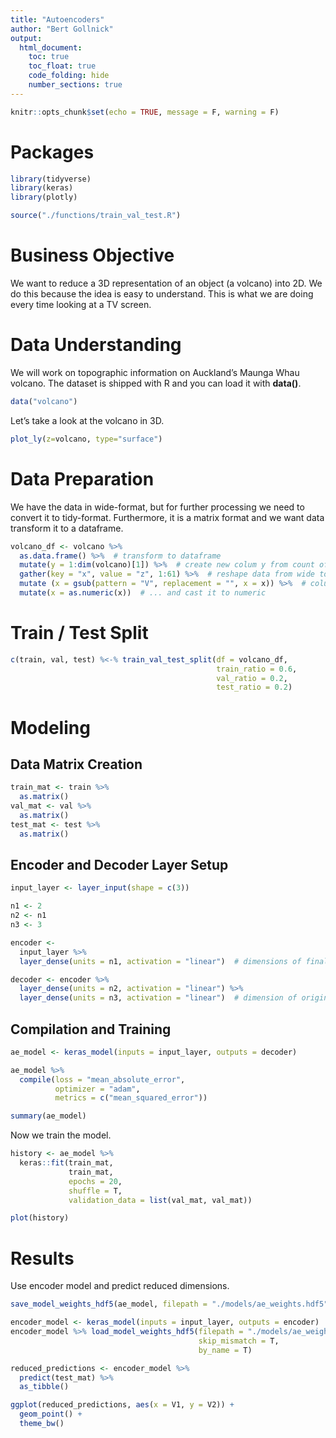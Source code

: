 ```yaml
---
title: "Autoencoders"
author: "Bert Gollnick"
output: 
  html_document:
    toc: true
    toc_float: true
    code_folding: hide
    number_sections: true
---
```


```r
knitr::opts_chunk$set(echo = TRUE, message = F, warning = F)
```

# Packages

```r
library(tidyverse)
library(keras)
library(plotly)

source("./functions/train_val_test.R")
```

# Business Objective

We want to reduce a 3D representation of an object (a volcano) into 2D. We do this because the idea is easy to understand. This is what we are doing every time looking at a TV screen. 

# Data Understanding

We will work on topographic information on Auckland's Maunga Whau volcano. The dataset is shipped with R and you can load it with **data()**.

```r
data("volcano")
```

Let's take a look at the volcano in 3D.

```r
plot_ly(z=volcano, type="surface")
```

# Data Preparation

We have the data in wide-format, but for further processing we need to convert it to tidy-format. Furthermore, it is a matrix format and we want data transform it to a dataframe.

```r
volcano_df <- volcano %>% 
  as.data.frame() %>%  # transform to dataframe
  mutate(y = 1:dim(volcano)[1]) %>%  # create new colum y from count of rows
  gather(key = "x", value = "z", 1:61) %>%  # reshape data from wide to tidy
  mutate (x = gsub(pattern = "V", replacement = "", x = x)) %>%  # column X is currently character and includes V1, V2, ... we need to remove "V"...
  mutate(x = as.numeric(x))  # ... and cast it to numeric
```

# Train / Test Split

```r
c(train, val, test) %<-% train_val_test_split(df = volcano_df, 
                                              train_ratio = 0.6, 
                                              val_ratio = 0.2, 
                                              test_ratio = 0.2)
```

# Modeling

## Data Matrix Creation

```r
train_mat <- train %>% 
  as.matrix()
val_mat <- val %>% 
  as.matrix()
test_mat <- test %>% 
  as.matrix()
```

## Encoder and Decoder Layer Setup

```r
input_layer <- layer_input(shape = c(3))

n1 <- 2
n2 <- n1
n3 <- 3

encoder <- 
  input_layer %>% 
  layer_dense(units = n1, activation = "linear")  # dimensions of final encoding layer

decoder <- encoder %>% 
  layer_dense(units = n2, activation = "linear") %>% 
  layer_dense(units = n3, activation = "linear")  # dimension of original variable
```

## Compilation and Training

```r
ae_model <- keras_model(inputs = input_layer, outputs = decoder)

ae_model %>% 
  compile(loss = "mean_absolute_error",
          optimizer = "adam",
          metrics = c("mean_squared_error"))

summary(ae_model)
```

Now we train the model.

```r
history <- ae_model %>% 
  keras::fit(train_mat,
             train_mat,
             epochs = 20,
             shuffle = T,
             validation_data = list(val_mat, val_mat))

plot(history)
```

# Results

Use encoder model and predict reduced dimensions.

```r
save_model_weights_hdf5(ae_model, filepath = "./models/ae_weights.hdf5")

encoder_model <- keras_model(inputs = input_layer, outputs = encoder)
encoder_model %>% load_model_weights_hdf5(filepath = "./models/ae_weights.hdf5", 
                                          skip_mismatch = T, 
                                          by_name = T)

reduced_predictions <- encoder_model %>% 
  predict(test_mat) %>% 
  as_tibble()
```

```r
ggplot(reduced_predictions, aes(x = V1, y = V2)) + 
  geom_point() + 
  theme_bw()
```

